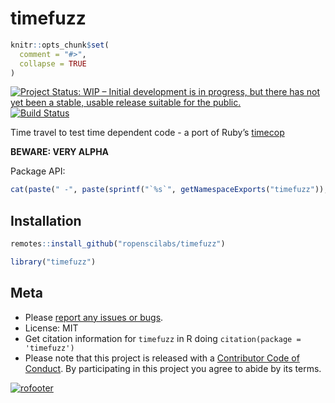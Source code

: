 timefuzz
========

```r
knitr::opts_chunk$set(
  comment = "#>",
  collapse = TRUE
)
```

[![Project Status: WIP – Initial development is in progress, but there has not yet been a stable, usable release suitable for the public.](https://www.repostatus.org/badges/latest/wip.svg)](https://www.repostatus.org/#wip)
[![Build Status](https://travis-ci.com/ropenscilabs/timefuzz.svg?branch=master)](https://travis-ci.com/ropenscilabs/timefuzz)

Time travel to test time dependent code - a port of Ruby's [timecop](https://github.com/travisjeffery/timecop)

**BEWARE: VERY ALPHA**

Package API:

```r
cat(paste(" -", paste(sprintf("`%s`", getNamespaceExports("timefuzz")), collapse = "\n - ")))
```

## Installation

```r
remotes::install_github("ropenscilabs/timefuzz")
```

```r
library("timefuzz")
```


## Meta

* Please [report any issues or bugs](https://github.com/ropenscilabs/timefuzz/issues).
* License: MIT
* Get citation information for `timefuzz` in R doing `citation(package = 'timefuzz')`
* Please note that this project is released with a [Contributor Code of Conduct](CODE_OF_CONDUCT.md). By participating in this project you agree to abide by its terms.

[![rofooter](https://ropensci.org/public_images/github_footer.png)](https://ropensci.org)
